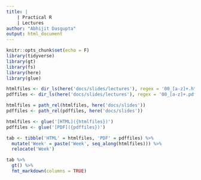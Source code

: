 ```yaml
---
title: |
    | Practical R
    | Lectures
author: "Abhijit Dasgupta"
output: html_document
---
```


```r
knitr::opts_chunk$set(echo = F)
library(tidyverse)
library(gt)
library(fs)
library(here)
library(glue)
```

```r
htmlfiles <- dir_ls(here('docs/slides/lectures'), regex = '00_[a-z]+.html', recurse=T)
pdffiles <- dir_ls(here('docs/slides/lectures'), regex = '00_[a-z]+.pdf', recurse=T)

htmlfiles = path_rel(htmlfiles, here('docs/slides'))
pdffiles <- path_rel(pdffiles, here('docs/slides'))

htmlfiles <- glue('[HTML]({htmlfiles})')
pdffiles <- glue('[PDF]({pdffiles})')

tab <- tibble('HTML' = htmlfiles, 'PDF' = pdffiles) %>% 
  mutate('Week' = paste('Week', seq_along(htmlfiles))) %>% 
  relocate('Week')

tab %>% 
  gt() %>% 
  fmt_markdown(columns = TRUE)
```


